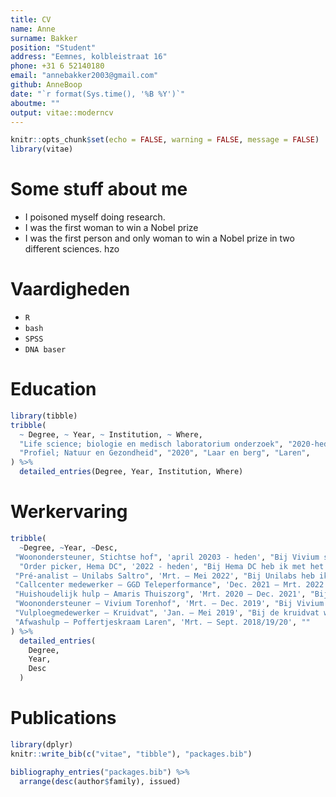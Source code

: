 ```yaml
---
title: CV
name: Anne
surname: Bakker
position: "Student"
address: "Eemnes, kolbleistraat 16"
phone: +31 6 52140180
email: "annebakker2003@gmail.com"
github: AnneBoop
date: "`r format(Sys.time(), '%B %Y')`"
aboutme: ""
output: vitae::moderncv
---
```


```r
knitr::opts_chunk$set(echo = FALSE, warning = FALSE, message = FALSE)
library(vitae)
```

# Some stuff about me

-   I poisoned myself doing research.
-   I was the first woman to win a Nobel prize
-   I was the first person and only woman to win a Nobel prize in two different sciences. hzo


# Vaardigheden
-   `R`
-   `bash`
-   `SPSS`
-   `DNA baser`


# Education

```r
library(tibble)
tribble(
  ~ Degree, ~ Year, ~ Institution, ~ Where,
  "Life science; biologie en medisch laboratorium onderzoek", "2020-heden", "Hogeschool Utrecht", "Utrecht",
  "Profiel; Natuur en Gezondheid", "2020", "Laar en berg", "Laren",
) %>%
  detailed_entries(Degree, Year, Institution, Where)
```

# Werkervaring

```r
tribble(
  ~Degree, ~Year, ~Desc,
 "Woonondersteuner, Stichtse hof", 'april 20203 - heden', "Bij Vivium stichtse hof werk ik als een woonondersteuner, dit houdt in dat ik de bewoners help. Zo moest ik bedden verschonen, deed ik afwasjes, hulp bij de maaltijd en heb ik een signaalfunctie",
  "Order picker, Hema DC", '2022 - heden', "Bij Hema DC heb ik met het ‘pick by light’ systeem gewerkt en heb ik orders verzendklaar gemaakt", 
 "Pré-analist – Unilabs Saltro", 'Mrt. – Mei 2022', "Bij Unilabs heb ik als pré-analist gewerkt tijdens de corona tijd. Hierbij was ik verantwoordelijk voor het verwerken van de patiëntgegevens in de systemen. Het uitpakken van het patiëntmateriaal en het gereed te maken voor analyse", 
 "Callcenter medewerker – GGD Teleperformance", 'Dec. 2021 – Mrt. 2022', "Bij GGD teleperformance heb ik als callcenter medewerker gewerkt tijden de corona tijd. Ik heb hierbij verschillende trainingen doorlopen om de mensen telefonisch goed te woord te staan bij het maken van een test of vaccinatie afspraak", 
 "Huishoudelijk hulp – Amaris Thuiszorg", 'Mrt. 2020 – Dec. 2021', "Bij Amaris thuiszorg was ik huishoudelijk hulp. Dit hield in dat ik bij mensen thuis kwam en hielp met het schoonhouden en opruimen van het huis. En gaf ik verdere ondersteunig om de ouderen zo lang mogelijk in hun eigen leefomgeving te laten wonen, doormiddel van een praatje maken en een signaalfunctie te vervullen", 
 "Woonondersteuner – Vivium Torenhof", 'Mrt. – Dec. 2019', "Bij Vivium torenhof werkte ik als een woonondersteuner, dit hield in dat ik de bewoners hielp. Zo moest ik bedden verschonen, deed ik afwasjes, hulp bij de maaltijd en had ik een signaalfunctie", 
 "Vulploegmedewerker – Kruidvat", 'Jan. – Mei 2019', "Bij de kruidvat was ik een vulploegmedewerker en zorgde ik ervoor dat alles netjes werd bijgevuld", 
 "Afwashulp – Poffertjeskraam Laren", 'Mrt. – Sept. 2018/19/20', ""
) %>% 
  detailed_entries(
    Degree,
    Year, 
    Desc
  )
```

# Publications

```r
library(dplyr)
knitr::write_bib(c("vitae", "tibble"), "packages.bib")

bibliography_entries("packages.bib") %>%
  arrange(desc(author$family), issued)
```
